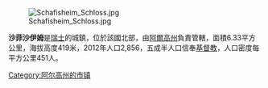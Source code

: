 [[Image:Schafisheim_Schloss.jpg|right]]

'''沙菲沙伊姆'''是[[瑞士|瑞士]]的城鎮，位於該國北部，由[[阿爾高州|阿爾高州]]負責管轄，面積6.33平方公里，海拔高度419米，2012年人口2,856，五成半人口信奉[[基督教|基督教]]，人口密度每平方公里451人。

{{Switzerland-geo-stub}}
[[Category:阿尔高州的市镇|Category:阿尔高州的市镇]]